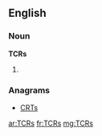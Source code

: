 ==English==

===Noun===
'''TCRs'''

# {{plural of|[[TCR]]}}

===Anagrams===
* [[CRTs#English|CRTs]]

[[ar:TCRs]]
[[fr:TCRs]]
[[mg:TCRs]]